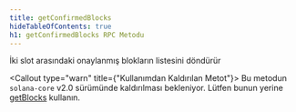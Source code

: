 ```yaml
---
title: getConfirmedBlocks
hideTableOfContents: true
h1: getConfirmedBlocks RPC Metodu
---
```


İki slot arasındaki onaylanmış blokların listesini döndürür

<Callout type="warn" title={"Kullanımdan Kaldırılan Metot"}>
  Bu metodun `solana-core` v2.0 sürümünde kaldırılması bekleniyor. Lütfen bunun
  yerine [getBlocks](/docs/rpc/http/getblocks) kullanın.
</Callout>
